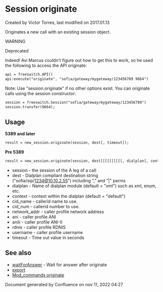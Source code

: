 
# Session originate 

 Created by  Victor Torres, last modified on 2017.01.13

Originates a new call with an existing session object.

WARNING

Deprecated

Indeed! Avi Marcus couldn't figure out how to get this to work, so he used the following to access the API originate:

```xml
api = freeswitch.API()
api:execute("originate", "sofia/gateway/mygateway/123456789 9664")
```

  
Note: Use "session.originate" if no other options exist. You can originate calls using the session constructor:

```xml
session = freeswitch.Session("sofia/gateway/mygateway/123456789")
session.transfer(9664);
```

## Usage

**5389 and later**

```xml
result = new_session.originate(session, dest[, timeout]);
```

  
**Pre 5389**

```xml
result = new_session.originate(session, dest[[[[[[[[[[, dialplan], context], cid_name], cid_num], network_addr], ani], aniii], rdnis], username], timeou
```

* session - the session of the A leg of a call
* dest - Dialplan compliant destination string ("sofia/sip/1234@10.10.2.55") including "," and "|" parms
* dialplan - Name of dialplan module (default = "xml") such as xml, enum, etc.
* context - context within the dialplan (default = "default")
* cid\_name - callerid name to use.
* cid\_num - callerid number to use.
* network\_addr - caller profile network address
* ani - caller profile ANI
* aniii - caller profile ANI-II
* rdnis - caller profile RDNIS
* username - caller profile username
* timeout - Time out value in seconds

## See also

* [waitForAnswer](https://wiki.freeswitch.org/wiki/Session%5FwaitForAnswer "Session waitForAnswer") \- Wait for answer after originate
* [export](https://wiki.freeswitch.org/wiki/Misc.%5FDialplan%5FTools%5Fexport "Misc. Dialplan Tools export")
* [Mod\_commands originate](../../../Modules/mod_commands_1966741.mdx#--)

Document generated by Confluence on nov 11, 2022 04:27
